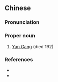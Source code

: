 {{also|严纲}}
==Chinese==
{{zh-forms|s=严纲}}

===Pronunciation===
{{zh-pron
|m=Yán Gāng
|cat=pn
}}

===Proper noun===
{{zh-proper noun}}

# [[w:Yan Gang|Yan Gang]] (died 192)

===References===
* {{pedialite|嚴綱|lang=zh}}
* {{pedialite|Yan Gang}}